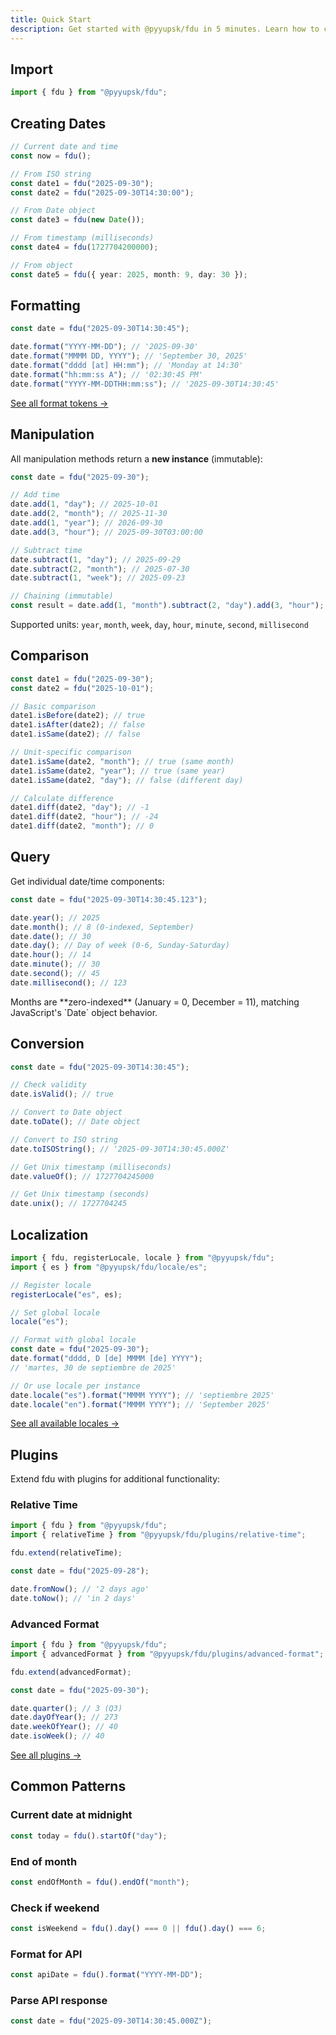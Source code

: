 ```yaml
---
title: Quick Start
description: Get started with @pyyupsk/fdu in 5 minutes. Learn how to create dates, format output, manipulate dates, compare instances, and use localization with practical examples and code snippets.
---
```


## Import

```typescript
import { fdu } from "@pyyupsk/fdu";
```

## Creating Dates

```typescript
// Current date and time
const now = fdu();

// From ISO string
const date1 = fdu("2025-09-30");
const date2 = fdu("2025-09-30T14:30:00");

// From Date object
const date3 = fdu(new Date());

// From timestamp (milliseconds)
const date4 = fdu(1727704200000);

// From object
const date5 = fdu({ year: 2025, month: 9, day: 30 });
```

## Formatting

```typescript
const date = fdu("2025-09-30T14:30:45");

date.format("YYYY-MM-DD"); // '2025-09-30'
date.format("MMMM DD, YYYY"); // 'September 30, 2025'
date.format("dddd [at] HH:mm"); // 'Monday at 14:30'
date.format("hh:mm:ss A"); // '02:30:45 PM'
date.format("YYYY-MM-DDTHH:mm:ss"); // '2025-09-30T14:30:45'
```

[See all format tokens →](/docs/guides/format-tokens)

## Manipulation

All manipulation methods return a **new instance** (immutable):

```typescript
const date = fdu("2025-09-30");

// Add time
date.add(1, "day"); // 2025-10-01
date.add(2, "month"); // 2025-11-30
date.add(1, "year"); // 2026-09-30
date.add(3, "hour"); // 2025-09-30T03:00:00

// Subtract time
date.subtract(1, "day"); // 2025-09-29
date.subtract(2, "month"); // 2025-07-30
date.subtract(1, "week"); // 2025-09-23

// Chaining (immutable)
const result = date.add(1, "month").subtract(2, "day").add(3, "hour");
```

Supported units: `year`, `month`, `week`, `day`, `hour`, `minute`, `second`, `millisecond`

## Comparison

```typescript
const date1 = fdu("2025-09-30");
const date2 = fdu("2025-10-01");

// Basic comparison
date1.isBefore(date2); // true
date1.isAfter(date2); // false
date1.isSame(date2); // false

// Unit-specific comparison
date1.isSame(date2, "month"); // true (same month)
date1.isSame(date2, "year"); // true (same year)
date1.isSame(date2, "day"); // false (different day)

// Calculate difference
date1.diff(date2, "day"); // -1
date1.diff(date2, "hour"); // -24
date1.diff(date2, "month"); // 0
```

## Query

Get individual date/time components:

```typescript
const date = fdu("2025-09-30T14:30:45.123");

date.year(); // 2025
date.month(); // 8 (0-indexed, September)
date.date(); // 30
date.day(); // Day of week (0-6, Sunday-Saturday)
date.hour(); // 14
date.minute(); // 30
date.second(); // 45
date.millisecond(); // 123
```

<Callout type="warn">
  Months are **zero-indexed** (January = 0, December = 11), matching
  JavaScript's `Date` object behavior.
</Callout>

## Conversion

```typescript
const date = fdu("2025-09-30T14:30:45");

// Check validity
date.isValid(); // true

// Convert to Date object
date.toDate(); // Date object

// Convert to ISO string
date.toISOString(); // '2025-09-30T14:30:45.000Z'

// Get Unix timestamp (milliseconds)
date.valueOf(); // 1727704245000

// Get Unix timestamp (seconds)
date.unix(); // 1727704245
```

## Localization

```typescript
import { fdu, registerLocale, locale } from "@pyyupsk/fdu";
import { es } from "@pyyupsk/fdu/locale/es";

// Register locale
registerLocale("es", es);

// Set global locale
locale("es");

// Format with global locale
const date = fdu("2025-09-30");
date.format("dddd, D [de] MMMM [de] YYYY");
// 'martes, 30 de septiembre de 2025'

// Or use locale per instance
date.locale("es").format("MMMM YYYY"); // 'septiembre 2025'
date.locale("en").format("MMMM YYYY"); // 'September 2025'
```

[See all available locales →](/docs/guides/i18n)

## Plugins

Extend fdu with plugins for additional functionality:

### Relative Time

```typescript
import { fdu } from "@pyyupsk/fdu";
import { relativeTime } from "@pyyupsk/fdu/plugins/relative-time";

fdu.extend(relativeTime);

const date = fdu("2025-09-28");

date.fromNow(); // '2 days ago'
date.toNow(); // 'in 2 days'
```

### Advanced Format

```typescript
import { fdu } from "@pyyupsk/fdu";
import { advancedFormat } from "@pyyupsk/fdu/plugins/advanced-format";

fdu.extend(advancedFormat);

const date = fdu("2025-09-30");

date.quarter(); // 3 (Q3)
date.dayOfYear(); // 273
date.weekOfYear(); // 40
date.isoWeek(); // 40
```

[See all plugins →](/docs/plugins)

## Common Patterns

### Current date at midnight

```typescript
const today = fdu().startOf("day");
```

### End of month

```typescript
const endOfMonth = fdu().endOf("month");
```

### Check if weekend

```typescript
const isWeekend = fdu().day() === 0 || fdu().day() === 6;
```

### Format for API

```typescript
const apiDate = fdu().format("YYYY-MM-DD");
```

### Parse API response

```typescript
const date = fdu("2025-09-30T14:30:45.000Z");
```
